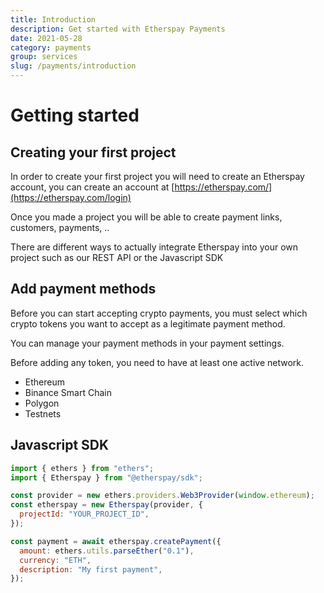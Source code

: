 ```yaml
---
title: Introduction
description: Get started with Etherspay Payments
date: 2021-05-28
category: payments
group: services
slug: /payments/introduction
---
```


# Getting started

## Creating your first project

In order to create your first project you will need to create an Etherspay account, you can create an account at [https://etherspay.com/](https://etherspay.com/login)

Once you made a project you will be able to create payment links, customers, payments, ..

There are different ways to actually integrate Etherspay into your own project such as our REST API or the Javascript SDK

## Add payment methods

Before you can start accepting crypto payments, you must select which crypto tokens you want to accept as a legitimate payment method.

You can manage your payment methods in your payment settings.

Before adding any token, you need to have at least one active network.

- Ethereum
- Binance Smart Chain
- Polygon
- Testnets

## Javascript SDK

```javascript
import { ethers } from "ethers";
import { Etherspay } from "@etherspay/sdk";

const provider = new ethers.providers.Web3Provider(window.ethereum);
const etherspay = new Etherspay(provider, {
  projectId: "YOUR_PROJECT_ID",
});

const payment = await etherspay.createPayment({
  amount: ethers.utils.parseEther("0.1"),
  currency: "ETH",
  description: "My first payment",
});
```
